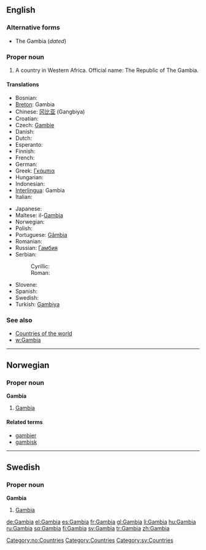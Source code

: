 ==English==

===Alternative forms===
*The Gambia (''dated'')

===Proper noun===
{{en-proper noun}}

# A country in Western Africa.  Official name: The Republic of The Gambia.

====Translations====
{{top}}
*Bosnian: {{t-|bs|Gambija|f}}
*[[Breton]]: Gambia
*Chinese: [[冈比亚]] (Gangbiya)
*Croatian: {{t-|hr|Gambija|f}}
* Czech: [[Gambie]] {{f}}
* Danish: {{t-|da|Gambia}}
* Dutch: {{t-|nl|Gambia}}
* Esperanto: {{t-|eo|Gambio|xs=Esperanto}}
* Finnish: {{t+|fi|Gambia}}
* French: {{t+|fr|Gambie}}
* German: {{t+|de|Gambia}}
*Greek: [[Γκάμπια]]
* Hungarian: {{t+|hu|Gambia}}
* Indonesian: {{t-|id|Gambia|xs=Indonesian}}
*[[Interlingua]]: Gambia
* Italian: {{t-|it|Gambia}}
{{mid}}
* Japanese: {{t-|ja|ガンビア|tr=Ganbia|sc=Jpan}}
*Maltese: il-[[Gambja]]
* Norwegian: {{t-|no|Gambia}}
* Polish: {{t-|pl|Gambia}}
*Portuguese: [[Gâmbia]]
* Romanian: {{t-|ro|Gambia|f}}
*Russian: [[Гамбия]]
*Serbian:
*:Cyrillic: {{t-|sr|Гамбија|f|sc=Cyrl}}
*:Roman: {{t-|sr|Gambija|f}}
*Slovene: {{t+|sl|Gambija|f}}
* Spanish: {{t+|es|Gambia}}
* Swedish: {{t+|sv|Gambia}}
*Turkish: [[Gambiya]]
{{bottom}}

===See also===
*[[Countries of the world]]
*[[w:Gambia]]

----

==Norwegian==

===Proper noun===
'''Gambia'''

# [[Gambia#English|Gambia]]

====Related terms====
*[[gambier]]
*[[gambisk]]

[[Category:no:Countries]]

----

==Swedish==

===Proper noun===
'''Gambia'''

# [[Gambia#English|Gambia]]

[[Category:Countries]]
[[Category:sv:Countries]]

[[de:Gambia]]
[[el:Gambia]]
[[es:Gambia]]
[[fr:Gambia]]
[[gl:Gambia]]
[[li:Gambia]]
[[hu:Gambia]]
[[ru:Gambia]]
[[sq:Gambia]]
[[fi:Gambia]]
[[sv:Gambia]]
[[tr:Gambia]]
[[zh:Gambia]]